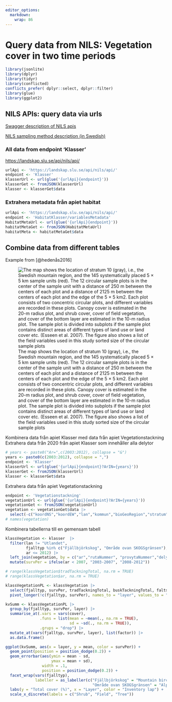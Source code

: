 ```yaml
---
editor_options: 
  markdown: 
    wrap: 86
---
```


# Query data from NILS: Vegetation cover in two time periods

```r
library(jsonlite)
library(dplyr)
library(tidyr)
library(conflicted)
conflicts_prefer( dplyr::select, dplyr::filter)
library(glue)
library(ggplot2)
```

## NILS APIs: query data via urls

[Swagger description of NILS apis](https://landskap.slu.se/api/nils/index.html)

[NILS sampling method description (in
Swedish)](https://www.slu.se/globalassets/ew/org/centrb/nils/publikationer/2019/nils_faltinstruktion_webb_ht_2019_2.pdf)

### All data from endpoint 'Klasser'

<https://landskap.slu.se/api/nils/api/>

```r
urlApi <- 'https://landskap.slu.se/api/nils/api/'
endpoint <- 'Klasser'
klasserUrl <- url(glue('{urlApi}{endpoint}'))
klasserGet <- fromJSON(klasserUrl)
klasser <- klasserGet$data
```

### Extrahera metadata från apiet habitat

```r
urlApi <- 'https://landskap.slu.se/api/nils/api/'
endpoint <- 'HabitatKlasser/variablesMetadata'
HabitatMetaUrl <- url(glue('{urlApi}{endpoint}'))
habitatMetaGet <- fromJSON(HabitatMetaUrl) 
habitatMeta <- habitatMetaGet$data
```

## Combine data from different tables

Example from [@hedenås2016]

![The map shows the location of stratum 10 (gray), i.e., the Swedish mountain region,
and the 145 systematically placed 5 × 5 km sample units (red). The 12 circular sample
plots is in the center of the sample unit with a distance of 250 m between the centers
of each plot and a distance of 2125 m between the centers of each plot and the edge of
the 5 × 5 km2. Each plot consists of two concentric circular plots, and different
variables are recorded in these plots. Canopy cover is estimated in the 20-m radius
plot, and shrub cover, cover of field vegetation, and cover of the bottom layer are
estimated in the 10-m radius plot. The sample plot is divided into subplots if the
sample plot contains distinct areas of different types of land use or land cover etc.
(Esseen et al. 2007). The figure also shows a list of the field variables used in this
study sorted size of the circular sample
plots](images/hedenas_%20fig1_map-shows-the-location-of-stratum.png)

Kombinera data från apiet Klasser med data från apiet Vegetationstackning\
Extrahera data från 2020 från apiet Klasser som innehåller alla delytor

```r
# years <- paste0("Ar=",c(2003:2012), collapse = "&")
years <- paste0(c(2003:2012), collapse = ",")
endpoint <- 'Klasser'
klasserUrl <- url(glue('{urlApi}{endpoint}?ArIN={years}'))
klasserGet <- fromJSON(klasserUrl)
klasser <- klasserGet$data
```

Extrahera data från apiet Vegetationstackning

```r
endpoint <- 'Vegetationstackning'
vegetationUrl <- url(glue('{urlApi}{endpoint}?ArIN={years}'))
vegetationGet <- fromJSON(vegetationUrl)
vegetation <- vegetationGet$data |>
  select(-c("koordNS","koordEW","lan","kommun","bioGeoRegion","stratum")) # Ta bort de kolumner som finns i bägge apierna och som inte behövs för att slå samman tabellerna
# names(vegetation)
```

Kombinera tabellerna till en gemensam tabell

```r
klassVegetation <- klasser  |> 
  filter(lan != "Utlandet", 
         fjalltyp %in% c("Fjällbjörkskog", "Område ovan SKOGSgränsen"),
         ar <= 2012) |> 
  left_join(vegetation, by = c("ar","rutaNummer", "provytaNummer","delytaNummer")) |> 
  mutate(survPer = ifelse(ar < 2007, "2003-2007", "2008-2012"))

# range(klassVegetation$tradTackningTotal, na.rm = TRUE)
# range(klassVegetation$ar, na.rm = TRUE)

klassVegetationPL <- klassVegetation |> 
  select(fjalltyp, survPer, tradTackningTotal, buskTackningTotal, faltskiktTackningTotal) |> 
  pivot_longer(!c(fjalltyp, survPer), names_to = "layer", values_to = "cover")

kvSumm <- klassVegetationPL |> 
  group_by(fjalltyp, survPer, layer) |> 
  summarise_at(.vars = vars(cover), 
               .funs = list(mean = ~mean(., na.rm = TRUE), 
                            sd = ~sd(., na.rm = TRUE)),
               .grups = "drop") |> 
  mutate_at(vars(fjalltyp, survPer, layer), list(factor)) |> 
  as.data.frame()
```

```r
ggplot(kvSumm, aes(x = layer, y = mean, color = survPer)) +
  geom_point(position = position_dodge(0.2)) +
  geom_errorbar(aes(ymin = mean - sd, 
                    ymax = mean + sd), 
                width = .1, 
                position = position_dodge(0.2)) + 
  facet_wrap(vars(fjalltyp), 
             labeller = as_labeller(c("Fjällbjörkskog" = "Mountain birch forest", 
                                      "Område ovan SKOGSgränsen" = "Alpine"))) +
  labs(y = "Total cover (%)", x = "Layer", color = "Inventory lap") +
  scale_x_discrete(labels = c("Shrub", "Field", "Tree"))

```
